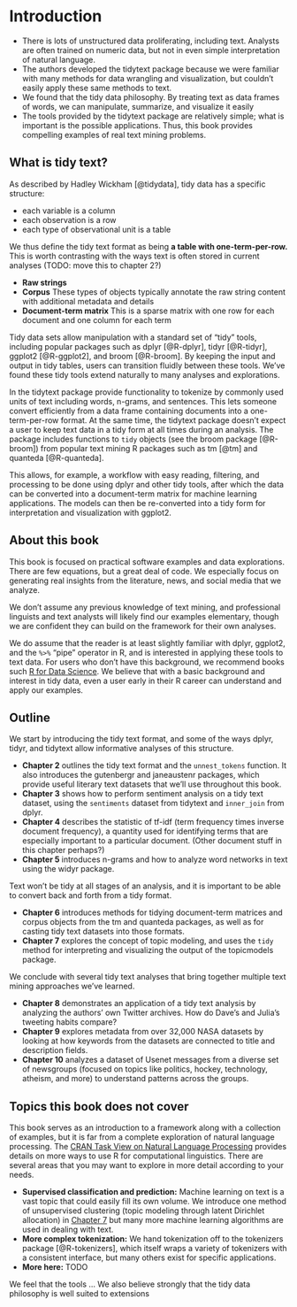 # Introduction {#intro}

* There is lots of unstructured data proliferating, including text. Analysts are often trained on numeric data, but not in even simple interpretation of natural language.
* The authors developed the tidytext package because we were familiar with many methods for data wrangling and visualization, but couldn't easily apply these same methods to text.
* We found that the tidy data philosophy. By treating text as data frames of words, we can manipulate, summarize, and visualize it easily
* The tools provided by the tidytext package are relatively simple; what is important is the possible applications. Thus, this book provides compelling examples of real text mining problems.

## What is tidy text?

As described by Hadley Wickham [@tidydata], tidy data has a specific structure:

* each variable is a column
* each observation is a row
* each type of observational unit is a table

We thus define the tidy text format as being **a table with one-term-per-row.** This is worth contrasting with the ways text is often stored in current analyses (TODO: move this to chapter 2?)

* **Raw strings**
* **Corpus** These types of objects typically annotate the raw string content with additional metadata and details
* **Document-term matrix** This is a sparse matrix with one row for each document and one column for each term

Tidy data sets allow manipulation with a standard set of "tidy" tools, including popular packages such as dplyr [@R-dplyr], tidyr [@R-tidyr], ggplot2 [@R-ggplot2], and broom [@R-broom]. By keeping the input and output in tidy tables, users can transition fluidly between these tools. We've found these tidy tools extend naturally to many analyses and explorations.

In the tidytext package provide functionality to tokenize by commonly used units of text including words, n-grams, and sentences. This lets someone convert efficiently from a data frame containing documents into a one-term-per-row format. At the same time, the tidytext package doesn't expect a user to keep text data in a tidy form at all times during an analysis. The package includes functions to `tidy` objects (see the broom package [@R-broom]) from popular text mining R packages such as tm [@tm] and quanteda [@R-quanteda].

This allows, for example, a workflow with easy reading, filtering, and processing to be done using dplyr and other tidy tools, after which the data can be converted into a document-term matrix for machine learning applications. The models can then be re-converted into a tidy form for interpretation and visualization with ggplot2.

## About this book

This book is focused on practical software examples and data explorations. There are few equations, but a great deal of code. We especially focus on generating real insights from the literature, news, and social media that we analyze.

We don't assume any previous knowledge of text mining, and professional linguists and text analysts will likely find our examples elementary, though we are confident they can build on the framework for their own analyses.

We do assume that the reader is at least slightly familiar with dplyr, ggplot2, and the `%>%` "pipe" operator in R, and is interested in applying these tools to text data. For users who don't have this background, we recommend books such [R for Data Science](http://r4ds.had.co.nz/). We believe that with a basic background and interest in tidy data, even a user early in their R career can understand and apply our examples.

## Outline

We start by introducing the tidy text format, and some of the ways dplyr, tidyr, and tidytext allow informative analyses of this structure.

* **Chapter 2** outlines the tidy text format and the `unnest_tokens` function. It also introduces the gutenbergr and janeaustenr packages, which provide useful literary text datasets that we'll use throughout this book.
* **Chapter 3** shows how to perform sentiment analysis on a tidy text dataset, using the `sentiments` dataset from tidytext and `inner_join` from dplyr.
* **Chapter 4** describes the statistic of tf-idf (term frequency times inverse document frequency), a quantity used for identifying terms that are especially important to a particular document. (Other document stuff in this chapter perhaps?)
* **Chapter 5** introduces n-grams and how to analyze word networks in text using the widyr package.

Text won't be tidy at all stages of an analysis, and it is important to be able to convert back and forth from a tidy format.

* **Chapter 6** introduces methods for tidying document-term matrices and corpus objects from the tm and quanteda packages, as well as for casting tidy text datasets into those formats.
* **Chapter 7** explores the concept of topic modeling, and uses the `tidy` method for interpreting and visualizing the output of the topicmodels package. 

We conclude with several tidy text analyses that bring together multiple text mining approaches we've learned.

* **Chapter 8** demonstrates an application of a tidy text analysis by analyzing the authors' own Twitter archives. How do Dave's and Julia's tweeting habits compare?
* **Chapter 9** explores metadata from over 32,000 NASA datasets by looking at how keywords from the datasets are connected to title and description fields.
* **Chapter 10** analyzes a dataset of Usenet messages from a diverse set of newsgroups (focused on topics like politics, hockey, technology, atheism, and more) to understand patterns across the groups.

## Topics this book does not cover

This book serves as an introduction to a framework along with a collection of examples, but it is far from a complete exploration of natural language processing. The [CRAN Task View on Natural Language Processing](https://cran.r-project.org/web/views/NaturalLanguageProcessing.html) provides details on more ways to use R for computational linguistics. There are several areas that you may want to explore in more detail according to your needs.

* **Supervised classification and prediction:** Machine learning on text is a vast topic that could easily fill its own volume. We introduce one method of unsupervised clustering (topic modeling through latent Dirichlet allocation) in [Chapter 7](topicmodeling.html) but many more machine learning algorithms are used in dealing with text.
* **More complex tokenization:** We hand tokenization off to the tokenizers package [@R-tokenizers], which itself wraps a variety of tokenizers with a consistent interface, but many others exist for specific applications.
* **More here:** TODO

We feel that the tools ... We also believe strongly that the tidy data philosophy is well suited to extensions
